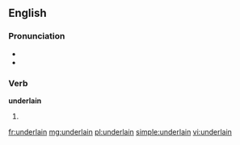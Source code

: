 ==English==

===Pronunciation===
* {{IPA|/ʌndəɻˈleɪn/}}
* {{rhymes|eɪn}}

===Verb===
'''underlain'''

# {{past participle of| to [[underlie]]}}

[[fr:underlain]]
[[mg:underlain]]
[[pl:underlain]]
[[simple:underlain]]
[[vi:underlain]]